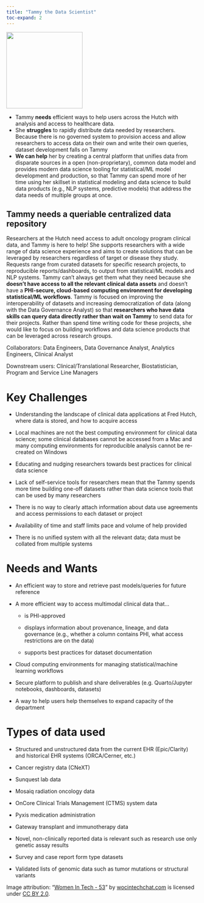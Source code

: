 ```yaml
---
title: "Tammy the Data Scientist"
toc-expand: 2
---
```


::: grid
::: {.g-col-12 .g-col-xl-3}
<img src="/img/tammy.jpg" width="200" height="200"/>
:::

::: {.g-col-12 .g-col-xl-8}
-   Tammy **needs** efficient ways to help users across the Hutch with analysis and access to healthcare data.
-   She **struggles** to rapidly distribute data needed by researchers. Because there is no governed system to provision access and allow researchers to access data on their own and write their own queries, dataset development falls on Tammy
-   **We can help** her by creating a central platform that unifies data from disparate sources in a open (non-proprietary), common data model and provides modern data science tooling for statistical/ML model development and production, so that Tammy can spend more of her time using her skillset in statistical modeling and data science to build data products (e.g., NLP systems, predictive models) that address the data needs of multiple groups at once.
:::
:::

::: lightblue-highlight
## Tammy needs a queriable centralized data repository

Researchers at the Hutch need access to adult oncology program clinical data, and Tammy is here to help! She supports researchers with a wide range of data science experience and aims to create solutions that can be leveraged by researchers regardless of target or disease they study. Requests range from curated datasets for specific research projects, to reproducible reports/dashboards, to output from statistical/ML models and NLP systems. Tammy can’t always get them what they need because she **doesn’t have access to all the relevant clinical data assets** and doesn’t have a **PHI-secure, cloud-based computing environment for developing statistical/ML workflows**. Tammy is focused on improving the interoperability of datasets and increasing democratization of data (along with the Data Governance Analyst) so that **researchers who have data skills can query data directly rather than wait on Tammy** to send data for their projects. Rather than spend time writing code for these projects, she would like to focus on building workflows and data science products that can be leveraged across research groups.
:::

::: darkblue-highlight
Collaborators: Data Engineers, Data Governance Analyst, Analytics Engineers, Clinical Analyst

Downstream users: Clinical/Translational Researcher, Biostatistician, Program and Service Line Managers
:::


# Key Challenges

-   Understanding the landscape of clinical data applications at Fred Hutch, where data is stored, and how to acquire access

-   Local machines are not the best computing environment for clinical data science; some clinical databases cannot be accessed from a Mac and many computing environments for reproducible analysis cannot be re-created on Windows

-   Educating and nudging researchers towards best practices for clinical data science

-   Lack of self-service tools for researchers mean that the Tammy spends more time building one-off datasets rather than data science tools that can be used by many researchers

-   There is no way to clearly attach information about data use agreements and access permissions to each dataset or project

-   Availability of time and staff limits pace and volume of help provided

-   There is no unified system with all the relevant data; data must be collated from multiple systems

# Needs and Wants

-   An efficient way to store and retrieve past models/queries for future reference

-   A more efficient way to access multimodal clinical data that...

    -   is PHI-approved

    -   displays information about provenance, lineage, and data governance (e.g., whether a column contains PHI, what access restrictions are on the data)

    -   supports best practices for dataset documentation

-   Cloud computing environments for managing statistical/machine learning workflows

-   Secure platform to publish and share deliverables (e.g. Quarto/Jupyter notebooks, dashboards, datasets)

-   A way to help users help themselves to expand capacity of the department


# Types of data used

-   Structured and unstructured data from the current EHR (Epic/Clarity) and historical EHR systems (ORCA/Cerner, etc.)

-   Cancer registry data (CNeXT)

-   Sunquest lab data

-   Mosaiq radiation oncology data

-   OnCore Clinical Trials Management (CTMS) system data

-   Pyxis medication administration

-   Gateway transplant and immunotherapy data

-   Novel, non-clinically reported data is relevant such as research use only genetic assay results

-   Survey and case report form type datasets

-   Validated lists of genomic data such as tumor mutations or structural variants

<div>

Image attribution: "[Women In Tech - 53](https://www.flickr.com/photos/136629440@N06/22344625928)" by [wocintechchat.com](https://www.flickr.com/photos/136629440@N06) is licensed under [CC BY 2.0](https://creativecommons.org/licenses/by/2.0/?ref=openverse).

</div>
